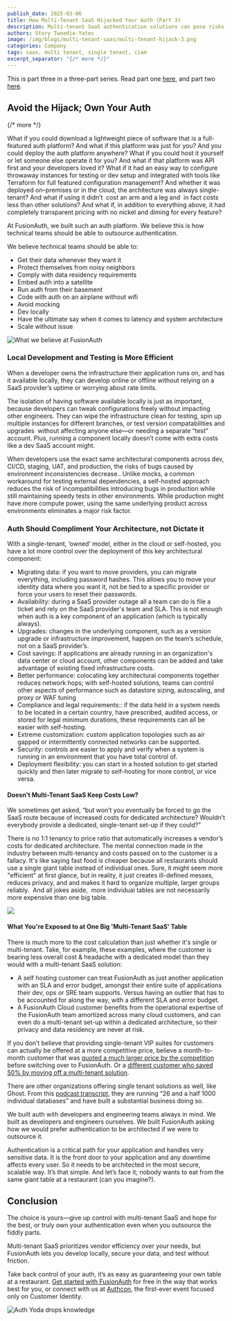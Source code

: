 ```yaml
---
publish_date: 2025-03-06
title: How Multi-Tenant SaaS Hijacked Your Auth (Part 3)
description: Multi-tenant SaaS authentication solutions can pose risks including security vulnerabilities, lack of control, and scalability issues. A better solution is one that can be tailored to fit specific needs.
authors: Story Tweedie-Yates
image: /img/blogs/multi-tenant-saas/multi-tenant-hijack-3.png
categories: Company
tags: saas, multi tenant, single tenant, ciam
excerpt_separator: "{/* more */}"
---
```


This is part three in a three-part series. Read part one [here](/blog/multi-tenant-hijack), and part two [here](/blog/multi-tenant-hijack-2).

## Avoid the Hijack; Own Your Auth
{/* more */} 

What if you could download a lightweight piece of software that is a full-featured auth platform? And what if this platform was just for you? And you could deploy the auth platform anywhere? What if you could host it yourself or let someone else operate it for you? And what if that platform was API first and your developers loved it? What if it had an easy way to configure throwaway instances for testing or dev setup and integrated with tools like Terraform for full featured configuration management? And whether it was deployed on–premises or in the cloud, the architecture was always single-tenant? And what if using it didn’t  cost an arm and a leg and  in fact costs less than other solutions? And what if, in addition to everything above, it had completely transparent pricing with no nickel and diming for every feature?

At FusionAuth, we built such an auth platform. We believe this is how technical teams should be able to outsource authentication.

We believe technical teams should be able to:

- Get their data whenever they want it
- Protect themselves from noisy neighbors
- Comply with data residency requirements
- Embed auth into a satellite
- Run auth from their basement
- Code with auth on an airplane without wifi
- Avoid mocking
- Dev locally
- Have the ultimate say when it comes to latency and system architecture
- Scale without issue

![What we believe at FusionAuth](/img/blogs/multi-tenant-saas/we-believe.png)

### Local Development and Testing is More Efficient

When a developer owns the infrastructure their application runs on, and has it available locally, they can develop online or offline without relying on a SaaS provider’s uptime or worrying about rate limits.

The isolation of having software available locally is just as important, because developers can tweak configurations freely without impacting other engineers. They can wipe the infrastructure clean for testing, spin up multiple instances for different branches, or test version compatabilities and upgrades  without affecting anyone else—or needing a separate “test” account. Plus, running a component locally doesn’t come with extra costs like a dev SaaS account might.

When developers use the exact same architectural components across dev, CI/CD, staging, UAT, and production, the risks of bugs caused by environment inconsistencies decrease.. Unlike mocks, a common workaround for testing external dependencies, a self-hosted approach reduces the risk of incompatibilities introducing bugs in production while still maintaining speedy tests in other environments. While production might have more compute power, using the same underlying product across environments eliminates a major risk factor.

### Auth Should Compliment Your Architecture, not Dictate it

With a single-tenant, ‘owned’ model, either in the cloud or self-hosted, you have a lot more control over the deployment of this key architectural component:

- Migrating data: if you want to move providers, you can migrate everything, including password hashes. This allows you to move your identity data where you want it, not be tied to a specific provider or force your users to reset their passwords.
- Availability: during a SaaS provider outage all a team can do is file a ticket and rely on the SaaS provider's team and SLA. This is not enough when auth is a key component of an application (which is typically always).
- Upgrades: changes in the underlying component, such as a version upgrade or infrastructure improvement, happen on the team’s schedule, not on a SaaS provider’s.
- Cost savings: if applications are already running in an organization's data center or cloud account, other components can be added and take advantage of existing fixed infrastructure costs.
- Better performance: colocating key architectural components together reduces network hops; with self-hosted solutions, teams can control other aspects of performance such as datastore sizing, autoscaling, and proxy or WAF tuning
- Compliance and legal requirements:: if the data held in a system needs to be located in a certain country, have prescribed, audited access, or stored for legal minimum durations, these requirements can all be  easier with self-hosting.
- Extreme customization: custom application topologies such as air gapped or intermittently connected networks can be supported.
- Security: controls are easier to apply and verify when a system is running in an environment that you have total control of.
- Deployment flexibility: you can start in a hosted solution to get started quickly and then later migrate to self-hosting for more control, or vice versa.

#### Doesn't Multi-Tenant SaaS Keep Costs Low?

We sometimes get asked, “but won’t you eventually be forced to go the SaaS route because of increased costs for dedicated architecture? Wouldn’t everybody provide a dedicated, single-tenant set-up if they could?”

There is no 1:1 tenancy to price ratio that automatically increases a vendor’s costs for dedicated architecture. The mental connection made in the industry between multi-tenancy and costs passed on to the customer is a fallacy. It's like saying fast food is cheaper because all restaurants should use a single giant table instead of individual ones. Sure, it might seem more "efficient" at first glance, but in reality, it just creates ill-defined messes, reduces privacy, and and makes it hard to organize multiple, larger groups reliably.  And all jokes aside,  more individual tables are not necessarily more expensive than one big table.

![](/img/blogs/multi-tenant-saas/bad-manners.png)

#### What You're Exposed to at One Big 'Multi-Tenant SaaS' Table

There is much more to the cost calculation than just whether it's single or multi-tenant. Take, for example, these examples, where the customer is bearing less overall cost & headache with a dedicated model than they would with a multi-tenant SaaS solution:

- A self hosting customer can treat FusionAuth as just another application with an SLA and error budget, amongst their entire suite of applications their dev, ops or SRE team supports. Versus having an outlier that has to be accounted for along the way, with a different SLA and error budget.
- A FusionAuth Cloud customer benefits from the operational expertise of the FusionAuth team amortized across many cloud customers, and can even do a multi-tenant set-up within a dedicated architecture, so their privacy and data residency are never at risk.

If you don’t believe that providing single-tenant VIP suites for customers can actually be offered at a more competitive price, believe a month-to-month customer that was [quoted a much larger price by the competition](https://www.linkedin.com/feed/update/urn:li:activity:7261721028110786561/) before switching over to FusionAuth. Or a [different customer who saved 50% by moving off a multi-tenant solution](/blog/illustrative-mathematics-saved-with-fusionauth).

There are other organizations offering single tenant solutions as well, like Ghost. From this [podcast transcript](https://scalingdevtools.com/podcast/episodes/john-onolan-d47aad88-ea7f-40ca-9ad9-43aab8d96044), they are running “26 and a half 1000 individual databases” and have built a substantial business doing so.

We built auth with developers and engineering teams always in mind. We built as developers and engineers ourselves. We built FusionAuth asking how we would prefer authentication to be architected if we were to outsource it.

Authentication is a critical path for your application and handles very sensitive data. It is the front door to your application and any downtime affects every user. So it needs to be architected in the most secure, scalable way. It’s that simple. And let’s face it; nobody wants to eat from the same giant table at a restaurant (can you imagine?).

## Conclusion

The choice is yours—give up control with multi-tenant SaaS and hope for the best, or truly own your authentication even when you outsource the fiddly parts.

Multi-tenant SaaS prioritizes vendor efficiency over your needs, but FusionAuth lets you develop locally, secure your data, and test without friction.

Take back control of your auth, it’s as easy as guaranteeing your own table at a restaurant. [Get started with FusionAuth](/get-started) for free in the way that works best for you, or connect with us at [Authcon](https://authcon.io), the first-ever event focused only on Customer Identity.

![Auth Yoda drops knowledge](/img/blogs/multi-tenant-saas/auth-yoda.png)
